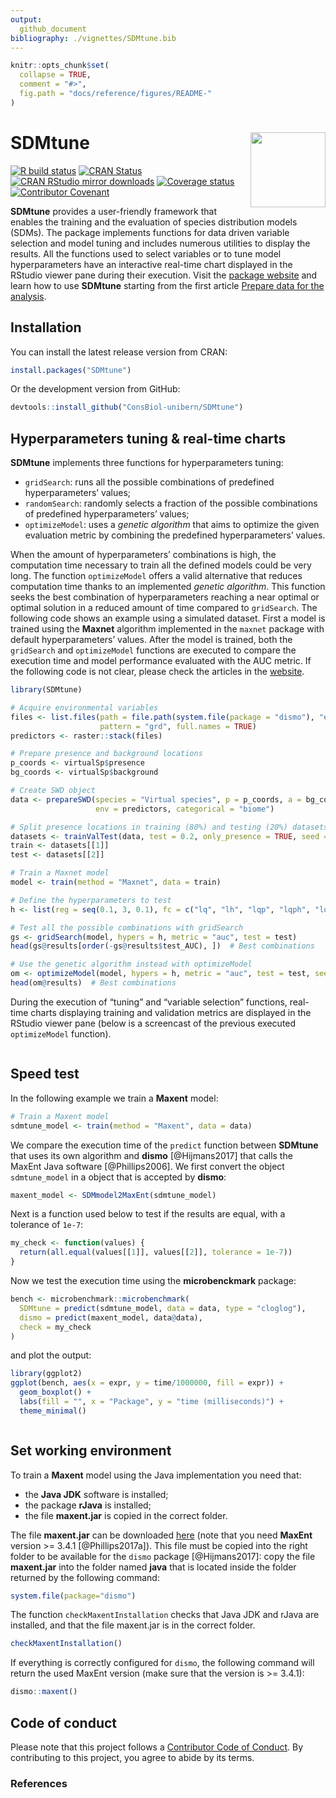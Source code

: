 ```yaml
---
output:
  github_document
bibliography: ./vignettes/SDMtune.bib
---
```


<!-- README.md is generated from README.Rmd. Please edit that file -->

```r
knitr::opts_chunk$set(
  collapse = TRUE,
  comment = "#>",
  fig.path = "docs/reference/figures/README-"
)
```

# SDMtune <img src="man/figures/logo.png" align="right" alt="" width="120" />
<!-- badges: start -->
[![R build status](https://github.com/ConsBiol-unibern/SDMtune/workflows/R-CMD-check-pak/badge.svg)](https://github.com/ConsBiol-unibern/SDMtune/actions)
[![CRAN Status](https://www.r-pkg.org/badges/version-last-release/SDMtune)](https://cran.r-project.org/package=SDMtune)
[![CRAN RStudio mirror downloads](https://cranlogs.r-pkg.org/badges/grand-total/SDMtune)](https://www.r-pkg.org/pkg/SDMtune)
[![Coverage status](https://codecov.io/gh/ConsBiol-unibern/SDMtune/branch/master/graph/badge.svg)](https://codecov.io/github/ConsBiol-unibern/SDMtune?branch=master)
[![Contributor Covenant](https://img.shields.io/badge/Contributor%20Covenant-v1.4%20adopted-ff69b4.svg)](https://consbiol-unibern.github.io/SDMtune/CODE_OF_CONDUCT.html)
<!-- badges: end -->

**SDMtune** provides a user-friendly framework that enables the training and the evaluation of species distribution models (SDMs). The package implements functions for data driven variable selection and model tuning and includes numerous utilities to display the results. All the functions used to select variables or to tune model hyperparameters have an interactive real-time chart displayed in the RStudio viewer pane during their execution.
Visit the [package website](https://consbiol-unibern.github.io/SDMtune/) and learn how to use **SDMtune** starting from the first article [Prepare data for the analysis](https://consbiol-unibern.github.io/SDMtune/articles/prepare-data.html).

## Installation

You can install the latest release version from CRAN:

```r
install.packages("SDMtune")
```

Or the development version from GitHub:

```r
devtools::install_github("ConsBiol-unibern/SDMtune")
```

## Hyperparameters tuning & real-time charts

**SDMtune** implements three functions for hyperparameters tuning:

* `gridSearch`: runs all the possible combinations of predefined hyperparameters' values;
* `randomSearch`: randomly selects a fraction of the possible combinations of predefined hyperparameters' values;
* `optimizeModel`: uses a *genetic algorithm* that aims to optimize the given evaluation metric by combining the predefined hyperparameters' values.

When the amount of hyperparameters' combinations is high, the computation time necessary to train all the defined models could be very long. The function `optimizeModel` offers a valid alternative that reduces computation time thanks to an implemented *genetic algorithm*. This function seeks the best combination of hyperparameters reaching a near optimal or optimal solution in a reduced amount of time compared to `gridSearch`. The following code shows an example using a simulated dataset. First a model is trained using the **Maxnet** algorithm implemented in the `maxnet` package with default hyperparameters' values. After the model is trained, both the `gridSearch` and `optimizeModel` functions are executed to compare the execution time and model performance evaluated with the AUC metric. If the following code is not clear, please check the articles in the [website](https://consbiol-unibern.github.io/SDMtune/).

```r
library(SDMtune)

# Acquire environmental variables
files <- list.files(path = file.path(system.file(package = "dismo"), "ex"),
                    pattern = "grd", full.names = TRUE)
predictors <- raster::stack(files)

# Prepare presence and background locations
p_coords <- virtualSp$presence
bg_coords <- virtualSp$background

# Create SWD object
data <- prepareSWD(species = "Virtual species", p = p_coords, a = bg_coords,
                   env = predictors, categorical = "biome")

# Split presence locations in training (80%) and testing (20%) datasets
datasets <- trainValTest(data, test = 0.2, only_presence = TRUE, seed = 25)
train <- datasets[[1]]
test <- datasets[[2]]

# Train a Maxnet model
model <- train(method = "Maxnet", data = train)

# Define the hyperparameters to test
h <- list(reg = seq(0.1, 3, 0.1), fc = c("lq", "lh", "lqp", "lqph", "lqpht"))

# Test all the possible combinations with gridSearch
gs <- gridSearch(model, hypers = h, metric = "auc", test = test)
head(gs@results[order(-gs@results$test_AUC), ])  # Best combinations

# Use the genetic algorithm instead with optimizeModel
om <- optimizeModel(model, hypers = h, metric = "auc", test = test, seed = 4)
head(om@results)  # Best combinations
```

During the execution of "tuning" and "variable selection" functions, real-time charts displaying training and validation metrics are displayed in the RStudio viewer pane (below is a screencast of the previous executed `optimizeModel` function).

<div style="text-align: center"><img src="man/figures/realtime-chart.gif" alt="" /></div>

## Speed test

In the following example we train a **Maxent** model:
<!-- The next code is not evaluated because MaxEnt jar file is not bundled in the package and Github will not execute it! --> 
<!-- the plot is saved as an image in the man/figures folder --> 
```r
# Train a Maxent model
sdmtune_model <- train(method = "Maxent", data = data)
```

We compare the execution time of the `predict` function between **SDMtune** that uses its own algorithm and **dismo** [@Hijmans2017] that calls the MaxEnt Java software [@Phillips2006]. We first convert the object `sdmtune_model` in a object that is accepted by **dismo**:
```r
maxent_model <- SDMmodel2MaxEnt(sdmtune_model)
```

Next is a function used below to test if the results are equal, with a tolerance of `1e-7`:
```r
my_check <- function(values) {
  return(all.equal(values[[1]], values[[2]], tolerance = 1e-7))
}
```

Now we test the execution time using the **microbenckmark** package:
```r
bench <- microbenchmark::microbenchmark(
  SDMtune = predict(sdmtune_model, data = data, type = "cloglog"),
  dismo = predict(maxent_model, data@data),
  check = my_check
)
```

and plot the output:
```r
library(ggplot2)
ggplot(bench, aes(x = expr, y = time/1000000, fill = expr)) +
  geom_boxplot() +
  labs(fill = "", x = "Package", y = "time (milliseconds)") +
  theme_minimal()
```
<div style="text-align: center"><img src="man/figures/bench.png" alt="" /></div>

## Set working environment

To train a **Maxent** model using the Java implementation you need that:

* the **Java JDK** software is installed;
* the package **rJava** is installed;
* the file **maxent.jar** is copied in the correct folder.

The file **maxent.jar** can be downloaded [here](https://biodiversityinformatics.amnh.org/open_source/maxent/) (note that you need **MaxEnt** version >= 3.4.1 [@Phillips2017a]). This file must be copied into the right folder to be available for the `dismo` package [@Hijmans2017]: copy the file **maxent.jar** into the folder named **java** that is located inside the folder returned by the following command:

```r
system.file(package="dismo")
```

The function `checkMaxentInstallation` checks that Java JDK and rJava are installed, and that the file maxent.jar is in the correct folder.

```r
checkMaxentInstallation()
```

If everything is correctly configured for `dismo`, the following command will return the used MaxEnt version (make sure that the version is >= 3.4.1):

```r
dismo::maxent()
```

## Code of conduct

Please note that this project follows a [Contributor Code of Conduct](https://consbiol-unibern.github.io/SDMtune/CODE_OF_CONDUCT.html). By contributing to this project, you agree to abide by its terms.

### References

